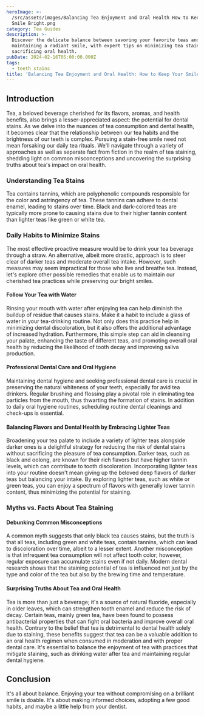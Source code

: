 ```yaml
---
heroImage: >-
  /src/assets/images/Balancing Tea Enjoyment and Oral Health How to Keep Your
  Smile Bright.png
category: Tea Guides
description: >-
  Discover the delicate balance between savoring your favorite teas and
  maintaining a radiant smile, with expert tips on minimizing tea stains without
  sacrificing oral health.
pubDate: 2024-02-16T05:00:00.000Z
tags:
  - teeth stains
title: 'Balancing Tea Enjoyment and Oral Health: How to Keep Your Smile Bright'
---
```


## Introduction

Tea, a beloved beverage cherished for its flavors, aromas, and health benefits, also brings a lesser-appreciated aspect: the potential for dental stains. As we delve into the nuances of tea consumption and dental health, it becomes clear that the relationship between our tea habits and the brightness of our teeth is complex. Pursuing a stain-free smile need not mean forsaking our daily tea rituals. We'll navigate through a variety of approaches as well as separate fact from fiction in the realm of tea staining, shedding light on common misconceptions and uncovering the surprising truths about tea's impact on oral health.

### Understanding Tea Stains

Tea contains tannins, which are polyphenolic compounds responsible for the color and astringency of tea. These tannins can adhere to dental enamel, leading to stains over time. Black and dark-colored teas are typically more prone to causing stains due to their higher tannin content than lighter teas like green or white tea.

### Daily Habits to Minimize Stains

The most effective proactive measure would be to drink your tea beverage through a straw. An alternative, albeit more drastic, approach is to steer clear of darker teas and moderate overall tea intake. However, such measures may seem impractical for those who live and breathe tea. Instead, let's explore other possible remedies that enable us to maintain our cherished tea practices while preserving our bright smiles.

#### Follow Your Tea with Water

Rinsing your mouth with water after enjoying tea can help diminish the buildup of residue that causes stains. Make it a habit to include a glass of water in your tea-drinking routine. Not only does this practice help in minimizing dental discoloration, but it also offers the additional advantage of increased hydration. Furthermore, this simple step can aid in cleansing your palate, enhancing the taste of different teas, and promoting overall oral health by reducing the likelihood of tooth decay and improving saliva production.

#### Professional Dental Care and Oral Hygiene

Maintaining dental hygiene and seeking professional dental care is crucial in preserving the natural whiteness of your teeth, especially for avid tea drinkers. Regular brushing and flossing play a pivotal role in eliminating tea particles from the mouth, thus thwarting the formation of stains. In addition to daily oral hygiene routines, scheduling routine dental cleanings and check-ups is essential.

#### Balancing Flavors and Dental Health by Embracing Lighter Teas

Broadening your tea palate to include a variety of lighter teas alongside darker ones is a delightful strategy for reducing the risk of dental stains without sacrificing the pleasure of tea consumption. Darker teas, such as black and oolong, are known for their rich flavors but have higher tannin levels, which can contribute to tooth discoloration. Incorporating lighter teas into your routine doesn't mean giving up the beloved deep flavors of darker teas but balancing your intake. By exploring lighter teas, such as white or green teas, you can enjoy a spectrum of flavors with generally lower tannin content, thus minimizing the potential for staining.

### Myths vs. Facts About Tea Staining

#### Debunking Common Misconceptions

A common myth suggests that only black tea causes stains, but the truth is that all teas, including green and white teas, contain tannins, which can lead to discoloration over time, albeit to a lesser extent. Another misconception is that infrequent tea consumption will not affect tooth color; however, regular exposure can accumulate stains even if not daily. Modern dental research shows that the staining potential of tea is influenced not just by the type and color of the tea but also by the brewing time and temperature.

#### Surprising Truths About Tea and Oral Health

Tea is more than just a beverage; it's a source of natural fluoride, especially in older leaves, which can strengthen tooth enamel and reduce the risk of decay. Certain teas, mainly green tea, have been found to possess antibacterial properties that can fight oral bacteria and improve overall oral health. Contrary to the belief that tea is detrimental to dental health solely due to staining, these benefits suggest that tea can be a valuable addition to an oral health regimen when consumed in moderation and with proper dental care. It's essential to balance the enjoyment of tea with practices that mitigate staining, such as drinking water after tea and maintaining regular dental hygiene.

## Conclusion

It's all about balance. Enjoying your tea without compromising on a brilliant smile is doable. It's about making informed choices, adopting a few good habits, and maybe a little help from your dentist.
